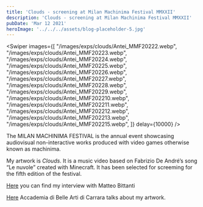 ```yaml
---
title: 'Clouds - screening at Milan Machinima Festival MMXXII'
description: 'Clouds - screening at Milan Machinima Festival MMXXII'
pubDate: 'Mar 12 2021'
heroImage: '../../../assets/blog-placeholder-5.jpg'
---
```



<Swiper 
  images={[
    "/images/exps/clouds/Antei_MMF20222.webp",
    "/images/exps/clouds/Antei_MMF20223.webp",
    "/images/exps/clouds/Antei_MMF20224.webp",
    "/images/exps/clouds/Antei_MMF20225.webp",
    "/images/exps/clouds/Antei_MMF20226.webp",
    "/images/exps/clouds/Antei_MMF20227.webp",
    "/images/exps/clouds/Antei_MMF20228.webp",
    "/images/exps/clouds/Antei_MMF20229.webp",
    "/images/exps/clouds/Antei_MMF202210.webp",
    "/images/exps/clouds/Antei_MMF202211.webp",
    "/images/exps/clouds/Antei_MMF202212.webp",
    "/images/exps/clouds/Antei_MMF202213.webp",
    "/images/exps/clouds/Antei_MMF202215.webp",
  ]} 
  delay={10000}
/>

  <p class="text-2xl">The MILAN MACHINIMA FESTIVAL is the annual event showcasing audiovisual non-interactive works produced with video games otherwise known as machinima.</p>

My artwork is _Clouds_. It is a music video based on Fabrizio De André’s song “Le nuvole” created with Minecraft. It has been selected for screeming for the fifth edition of the festival.

[Here](https://milanmachinimafestival.org/lorenzo-antei) you can find my interview with Matteo Bittanti

[Here]() Accademia di Belle Arti di Carrara talks about my artwork.
